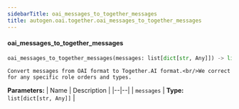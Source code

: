 ```yaml
---
sidebarTitle: oai_messages_to_together_messages
title: autogen.oai.together.oai_messages_to_together_messages
---
```


<code class="doc-symbol doc-symbol-heading doc-symbol-function"></code>
#### oai_messages_to_together_messages

```python
oai_messages_to_together_messages(messages: list[dict[str, Any]]) -> list[dict[str, typing.Any]]
```

    Convert messages from OAI format to Together.AI format.<br/>We correct for any specific role orders and types.

<b>Parameters:</b>
| Name | Description |
|--|--|
| `messages` | **Type:** `list[dict[str, Any]]` |

<br />